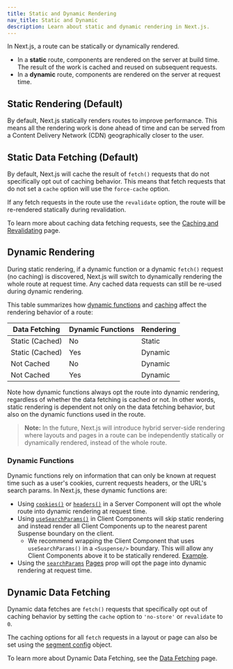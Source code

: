 ```yaml
---
title: Static and Dynamic Rendering
nav_title: Static and Dynamic
description: Learn about static and dynamic rendering in Next.js.
---
```


In Next.js, a route can be statically or dynamically rendered.

- In a **static** route, components are rendered on the server at build time. The result of the work is cached and reused on subsequent requests.
- In a **dynamic** route, components are rendered on the server at request time.

## Static Rendering (Default)

By default, Next.js statically renders routes to improve performance. This means all the rendering work is done ahead of time and can be served from a Content Delivery Network (CDN) geographically closer to the user.

## Static Data Fetching (Default)

By default, Next.js will cache the result of `fetch()` requests that do not specifically opt out of caching behavior. This means that fetch requests that do not set a `cache` option will use the `force-cache` option.

If any fetch requests in the route use the `revalidate` option, the route will be re-rendered statically during revalidation.

To learn more about caching data fetching requests, see the [Caching and Revalidating](/docs/app/building-your-application/data-fetching/caching) page.

## Dynamic Rendering

During static rendering, if a dynamic function or a dynamic `fetch()` request (no caching) is discovered, Next.js will switch to dynamically rendering the whole route at request time. Any cached data requests can still be re-used during dynamic rendering.

This table summarizes how [dynamic functions](#dynamic-functions) and [caching](#static-data-fetching-default) affect the rendering behavior of a route:

| Data Fetching   | Dynamic Functions | Rendering |
| --------------- | ----------------- | --------- |
| Static (Cached) | No                | Static    |
| Static (Cached) | Yes               | Dynamic   |
| Not Cached      | No                | Dynamic   |
| Not Cached      | Yes               | Dynamic   |

Note how dynamic functions always opt the route into dynamic rendering, regardless of whether the data fetching is cached or not. In other words, static rendering is dependent not only on the data fetching behavior, but also on the dynamic functions used in the route.

> **Note:** In the future, Next.js will introduce hybrid server-side rendering where layouts and pages in a route can be independently statically or dynamically rendered, instead of the whole route.

### Dynamic Functions

Dynamic functions rely on information that can only be known at request time such as a user's cookies, current requests headers, or the URL's search params. In Next.js, these dynamic functions are:

- Using [`cookies()`](/docs/app/api-reference/functions/cookies) or [`headers()`](/docs/app/api-reference/functions/headers) in a Server Component will opt the whole route into dynamic rendering at request time.
- Using [`useSearchParams()`](/docs/app/api-reference/functions/use-params) in Client Components will skip static rendering and instead render all Client Components up to the nearest parent Suspense boundary on the client.
  - We recommend wrapping the Client Component that uses `useSearchParams()` in a `<Suspense/>` boundary. This will allow any Client Components above it to be statically rendered. [Example](/docs/app/api-reference/functions/use-search-params#static-rendering).
- Using the [`searchParams`](/docs/app/api-reference/file-conventions/page#searchparams-optional) [Pages](/docs/app/api-reference/file-conventions/page) prop will opt the page into dynamic rendering at request time.

## Dynamic Data Fetching

Dynamic data fetches are `fetch()` requests that specifically opt out of caching behavior by setting the `cache` option to `'no-store'` or `revalidate` to `0`.

The caching options for all `fetch` requests in a layout or page can also be set using the [segment config](/docs/app/api-reference/file-conventions/route-segment-config) object.

To learn more about Dynamic Data Fetching, see the [Data Fetching](/docs/app/building-your-application/data-fetching/fetching) page.
